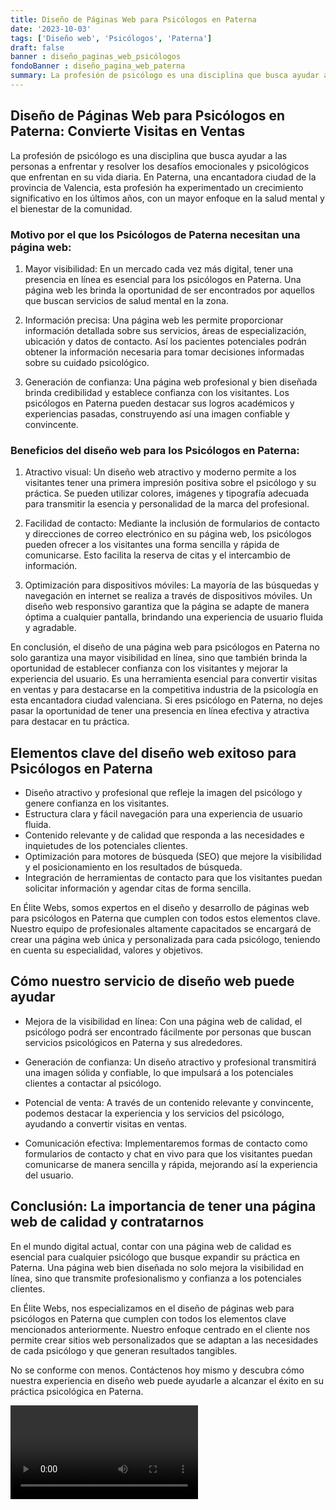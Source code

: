 ```yaml
---
title: Diseño de Páginas Web para Psicólogos en Paterna
date: '2023-10-03'
tags: ['Diseño web', 'Psicólogos', 'Paterna']
draft: false
banner : diseño_paginas_web_psicólogos
fondoBanner : diseño_pagina_web_paterna
summary: La profesión de psicólogo es una disciplina que busca ayudar a las personas a enfrentar y resolver los desafíos emocionales y psicológicos que enfrentan en su vida diaria. En Paterna, una encantadora ciudad de la provincia de Valencia, esta profesión ha experimentado un crecimiento significativo en los últimos años, con un mayor enfoque en la salud mental y el bienestar de la comunidad.
---
```


## Diseño de Páginas Web para Psicólogos en Paterna: Convierte Visitas en Ventas

La profesión de psicólogo es una disciplina que busca ayudar a las personas a enfrentar y resolver los desafíos emocionales y psicológicos que enfrentan en su vida diaria. En Paterna, una encantadora ciudad de la provincia de Valencia, esta profesión ha experimentado un crecimiento significativo en los últimos años, con un mayor enfoque en la salud mental y el bienestar de la comunidad.

### Motivo por el que los Psicólogos de Paterna necesitan una página web:

1. Mayor visibilidad: En un mercado cada vez más digital, tener una presencia en línea es esencial para los psicólogos en Paterna. Una página web les brinda la oportunidad de ser encontrados por aquellos que buscan servicios de salud mental en la zona.

2. Información precisa: Una página web les permite proporcionar información detallada sobre sus servicios, áreas de especialización, ubicación y datos de contacto. Así los pacientes potenciales podrán obtener la información necesaria para tomar decisiones informadas sobre su cuidado psicológico.

3. Generación de confianza: Una página web profesional y bien diseñada brinda credibilidad y establece confianza con los visitantes. Los psicólogos en Paterna pueden destacar sus logros académicos y experiencias pasadas, construyendo así una imagen confiable y convincente.

### Beneficios del diseño web para los Psicólogos en Paterna:

1. Atractivo visual: Un diseño web atractivo y moderno permite a los visitantes tener una primera impresión positiva sobre el psicólogo y su práctica. Se pueden utilizar colores, imágenes y tipografía adecuada para transmitir la esencia y personalidad de la marca del profesional.

2. Facilidad de contacto: Mediante la inclusión de formularios de contacto y direcciones de correo electrónico en su página web, los psicólogos pueden ofrecer a los visitantes una forma sencilla y rápida de comunicarse. Esto facilita la reserva de citas y el intercambio de información.

3. Optimización para dispositivos móviles: La mayoría de las búsquedas y navegación en internet se realiza a través de dispositivos móviles. Un diseño web responsivo garantiza que la página se adapte de manera óptima a cualquier pantalla, brindando una experiencia de usuario fluida y agradable.

En conclusión, el diseño de una página web para psicólogos en Paterna no solo garantiza una mayor visibilidad en línea, sino que también brinda la oportunidad de establecer confianza con los visitantes y mejorar la experiencia del usuario. Es una herramienta esencial para convertir visitas en ventas y para destacarse en la competitiva industria de la psicología en esta encantadora ciudad valenciana. Si eres psicólogo en Paterna, no dejes pasar la oportunidad de tener una presencia en línea efectiva y atractiva para destacar en tu práctica.

<GifSeo />

<Cta />

## Elementos clave del diseño web exitoso para Psicólogos en Paterna

- Diseño atractivo y profesional que refleje la imagen del psicólogo y genere confianza en los visitantes.
- Estructura clara y fácil navegación para una experiencia de usuario fluida.
- Contenido relevante y de calidad que responda a las necesidades e inquietudes de los potenciales clientes.
- Optimización para motores de búsqueda (SEO) que mejore la visibilidad y el posicionamiento en los resultados de búsqueda.
- Integración de herramientas de contacto para que los visitantes puedan solicitar información y agendar citas de forma sencilla.

En Élite Webs, somos expertos en el diseño y desarrollo de páginas web para psicólogos en Paterna que cumplen con todos estos elementos clave. Nuestro equipo de profesionales altamente capacitados se encargará de crear una página web única y personalizada para cada psicólogo, teniendo en cuenta su especialidad, valores y objetivos.

## Cómo nuestro servicio de diseño web puede ayudar

- Mejora de la visibilidad en línea: Con una página web de calidad, el psicólogo podrá ser encontrado fácilmente por personas que buscan servicios psicológicos en Paterna y sus alrededores.

- Generación de confianza: Un diseño atractivo y profesional transmitirá una imagen sólida y confiable, lo que impulsará a los potenciales clientes a contactar al psicólogo.

- Potencial de venta: A través de un contenido relevante y convincente, podemos destacar la experiencia y los servicios del psicólogo, ayudando a convertir visitas en ventas.

- Comunicación efectiva: Implementaremos formas de contacto como formularios de contacto y chat en vivo para que los visitantes puedan comunicarse de manera sencilla y rápida, mejorando así la experiencia del usuario.

## Conclusión: La importancia de tener una página web de calidad y contratarnos

En el mundo digital actual, contar con una página web de calidad es esencial para cualquier psicólogo que busque expandir su práctica en Paterna. Una página web bien diseñada no solo mejora la visibilidad en línea, sino que transmite profesionalismo y confianza a los potenciales clientes.

En Élite Webs, nos especializamos en el diseño de páginas web para psicólogos en Paterna que cumplen con todos los elementos clave mencionados anteriormente. Nuestro enfoque centrado en el cliente nos permite crear sitios web personalizados que se adaptan a las necesidades de cada psicólogo y que generan resultados tangibles.

No se conforme con menos. Contáctenos hoy mismo y descubra cómo nuestra experiencia en diseño web puede ayudarle a alcanzar el éxito en su práctica psicológica en Paterna.

<Video />

<CtaBot job='Psicólogos' city='Paterna'/>

<Gmaps query='Paterna+españa+maps' />